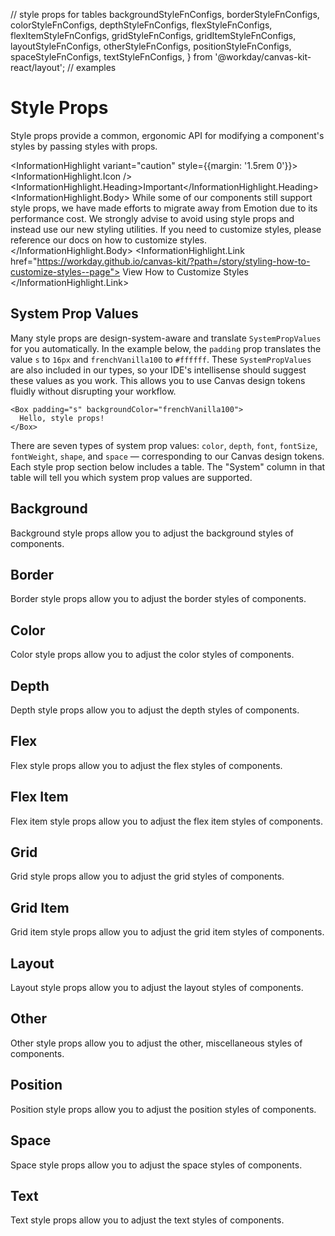 // style props for tables
  backgroundStyleFnConfigs,
  borderStyleFnConfigs,
  colorStyleFnConfigs,
  depthStyleFnConfigs,
  flexStyleFnConfigs,
  flexItemStyleFnConfigs,
  gridStyleFnConfigs,
  gridItemStyleFnConfigs,
  layoutStyleFnConfigs,
  otherStyleFnConfigs,
  positionStyleFnConfigs,
  spaceStyleFnConfigs,
  textStyleFnConfigs,
} from '@workday/canvas-kit-react/layout';
// examples

<Meta title="Features/Style Props" />

# Style Props

Style props provide a common, ergonomic API for modifying a component's styles by passing styles
with props.

<InformationHighlight variant="caution" style={{margin: '1.5rem 0'}}>
  <InformationHighlight.Icon />
  <InformationHighlight.Heading>Important</InformationHighlight.Heading>
  <InformationHighlight.Body>
    While some of our components still support style props, we have made efforts to migrate away
    from Emotion due to its performance cost. We strongly advise to avoid using style props and instead
    use our new styling utilities. If you need to customize styles, please reference our docs on how
    to customize styles.
  </InformationHighlight.Body>
  <InformationHighlight.Link href="https://workday.github.io/canvas-kit/?path=/story/styling-how-to-customize-styles--page">
    View How to Customize Styles
  </InformationHighlight.Link>
</InformationHighlight>

## System Prop Values

Many style props are design-system-aware and translate `SystemPropValues` for you automatically. In
the example below, the `padding` prop translates the value `s` to `16px` and `frenchVanilla100` to
`#ffffff`. These `SystemPropValues` are also included in our types, so your IDE's intellisense
should suggest these values as you work. This allows you to use Canvas design tokens fluidly without
disrupting your workflow.

```tsx
<Box padding="s" backgroundColor="frenchVanilla100">
  Hello, style props!
</Box>
```

There are seven types of system prop values: `color`, `depth`, `font`, `fontSize`, `fontWeight`,
`shape`, and `space` — corresponding to our Canvas design tokens. Each style prop section below
includes a table. The "System" column in that table will tell you which system prop values are
supported.

## Background

Background style props allow you to adjust the background styles of components.

<ExampleCodeBlock code={BackgroundExample} />

<StylePropsTable styleProps={backgroundStyleFnConfigs} />

## Border

Border style props allow you to adjust the border styles of components.

<ExampleCodeBlock code={BorderExample} />

<StylePropsTable styleProps={borderStyleFnConfigs} />

## Color

Color style props allow you to adjust the color styles of components.

<ExampleCodeBlock code={ColorExample} />

<StylePropsTable styleProps={colorStyleFnConfigs} />

## Depth

Depth style props allow you to adjust the depth styles of components.

<ExampleCodeBlock code={DepthExample} />

<StylePropsTable styleProps={depthStyleFnConfigs} />

## Flex

Flex style props allow you to adjust the flex styles of components.

<ExampleCodeBlock code={FlexExample} />

<StylePropsTable styleProps={flexStyleFnConfigs} />

## Flex Item

Flex item style props allow you to adjust the flex item styles of components.

<ExampleCodeBlock code={FlexItemExample} />

<StylePropsTable styleProps={flexItemStyleFnConfigs} />

## Grid

Grid style props allow you to adjust the grid styles of components.

<ExampleCodeBlock code={GridExample} />

<StylePropsTable styleProps={gridStyleFnConfigs} />

## Grid Item

Grid item style props allow you to adjust the grid item styles of components.

<ExampleCodeBlock code={GridItemExample} />

<StylePropsTable styleProps={gridItemStyleFnConfigs} />

## Layout

Layout style props allow you to adjust the layout styles of components.

<ExampleCodeBlock code={LayoutExample} />

<StylePropsTable styleProps={layoutStyleFnConfigs} />

## Other

Other style props allow you to adjust the other, miscellaneous styles of components.

<ExampleCodeBlock code={OtherExample} />

<StylePropsTable styleProps={otherStyleFnConfigs} />

## Position

Position style props allow you to adjust the position styles of components.

<ExampleCodeBlock code={PositionExample} />

<StylePropsTable styleProps={positionStyleFnConfigs} />

## Space

Space style props allow you to adjust the space styles of components.

<ExampleCodeBlock code={SpaceExample} />

<StylePropsTable styleProps={spaceStyleFnConfigs} />

## Text

Text style props allow you to adjust the text styles of components.

<ExampleCodeBlock code={TextExample} />

<StylePropsTable styleProps={textStyleFnConfigs} />
